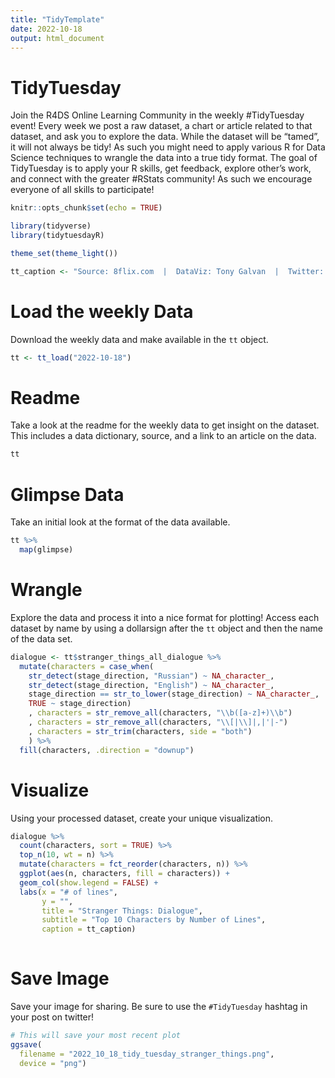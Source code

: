 ```yaml
---
title: "TidyTemplate"
date: 2022-10-18
output: html_document
---
```


# TidyTuesday

Join the R4DS Online Learning Community in the weekly #TidyTuesday event!
Every week we post a raw dataset, a chart or article related to that dataset, and ask you to explore the data.
While the dataset will be “tamed”, it will not always be tidy! As such you might need to apply various R for Data Science techniques to wrangle the data into a true tidy format.
The goal of TidyTuesday is to apply your R skills, get feedback, explore other’s work, and connect with the greater #RStats community!
As such we encourage everyone of all skills to participate!

```r

knitr::opts_chunk$set(echo = TRUE)

library(tidyverse)
library(tidytuesdayR)

theme_set(theme_light())

tt_caption <- "Source: 8flix.com  |  DataViz: Tony Galvan  |  Twitter: @GDataScience1  |  #TidyTuesday"

```

# Load the weekly Data

Download the weekly data and make available in the `tt` object.

```r

tt <- tt_load("2022-10-18")

```


# Readme

Take a look at the readme for the weekly data to get insight on the dataset.
This includes a data dictionary, source, and a link to an article on the data.

```r

tt

```


# Glimpse Data

Take an initial look at the format of the data available.

```r

tt %>% 
  map(glimpse)

```

# Wrangle

Explore the data and process it into a nice format for plotting! Access each dataset by name by using a dollarsign after the `tt` object and then the name of the data set.

```r

dialogue <- tt$stranger_things_all_dialogue %>%
  mutate(characters = case_when(
    str_detect(stage_direction, "Russian") ~ NA_character_,
    str_detect(stage_direction, "English") ~ NA_character_,
    stage_direction == str_to_lower(stage_direction) ~ NA_character_, 
    TRUE ~ stage_direction)
    , characters = str_remove_all(characters, "\\b([a-z]+)\\b")
    , characters = str_remove_all(characters, "\\[|\\]|,|'|-")
    , characters = str_trim(characters, side = "both")
    ) %>%
  fill(characters, .direction = "downup")

```


# Visualize

Using your processed dataset, create your unique visualization.

```r

dialogue %>%
  count(characters, sort = TRUE) %>%
  top_n(10, wt = n) %>%
  mutate(characters = fct_reorder(characters, n)) %>%
  ggplot(aes(n, characters, fill = characters)) +
  geom_col(show.legend = FALSE) +
  labs(x = "# of lines",
       y = "",
       title = "Stranger Things: Dialogue",
       subtitle = "Top 10 Characters by Number of Lines",
       caption = tt_caption)
  
```

# Save Image

Save your image for sharing. Be sure to use the `#TidyTuesday` hashtag in your post on twitter! 

```r

# This will save your most recent plot
ggsave(
  filename = "2022_10_18_tidy_tuesday_stranger_things.png",
  device = "png")

```
